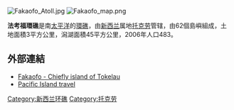 {{Expand language|1=en|time=2021-05-07T07:45:18+00:00}}
{{about|托克劳的环礁|同名村庄|法考福}}
[[File:Fakaofo_Atoll.jpg|thumb]]
[[File:Fakaofo_map.png|thumb]]

'''法考福環礁'''是南[[太平洋|太平洋]]的[[環礁|環礁]]，由[[新西兰|新西兰]]属地[[托克劳|托克劳]]管辖，由62個島嶼組成，土地面積3平方公里，潟湖面積45平方公里，2006年人口483。

== 外部連結 ==
* [http://www.fakaofo.tk Fakaofo - Chiefly island of Tokelau] {{Wayback|url=http://www.fakaofo.tk/ |date=20090427113229 }}
* [https://web.archive.org/web/20090530035036/http://www.pacificislandtravel.com/samoa/about_destin/tokelau_culture.asp Pacific Island travel]

{{coord|9|21|55|S|171|12|54|W|region:TK_type:isle|display=title}}

{{NewZealand-geo-stub}}
[[Category:新西兰环礁|Category:新西兰环礁]]
[[Category:托克劳|Category:托克劳]]